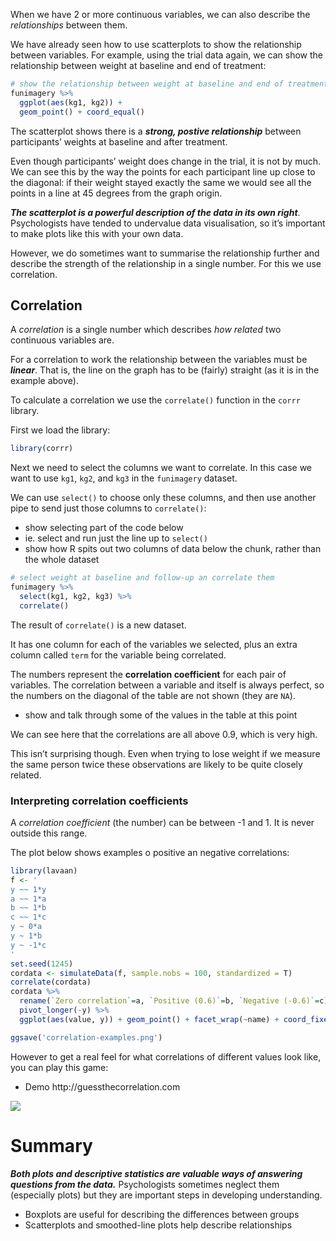 
When we have 2 or more continuous variables, we can also describe the *relationships* between them.

We have already seen how to use scatterplots to show the relationship between variables. For example,
using the trial data again, we can show the relationship between weight at baseline and end of treatment:

```r
# show the relationship between weight at baseline and end of treatment
funimagery %>%
  ggplot(aes(kg1, kg2)) +
  geom_point() + coord_equal()
```


The scatterplot shows there is a ***strong, postive relationship*** between participants' weights at
baseline and after treatment.

Even though participants' weight does change in the trial, it is not by much.
We can see this by the way the points for each participant line up close to the diagonal: if their weight
stayed exactly the same we would see all the points in a line at 45 degrees from the graph origin.

***The scatterplot is a powerful description of the data in its own right***. Psychologists have tended to undervalue data visualisation, so it's important to make plots like this with your own data.


However, we do sometimes want to summarise the relationship further and describe the strength of the relationship in a single number. For this we use correlation.


## Correlation

A *correlation* is a single number which describes *how related* two continuous variables are.

For a correlation to work the relationship between the variables must be ***linear***. That is, the line on the graph has to be (fairly) straight (as it is in the example above).


To calculate a correlation we use the `correlate()` function in the `corrr` library.

First we load the library:

```r
library(corrr)

```


Next we need to select the columns we want to correlate. In this case we want to use `kg1`, `kg2`, and `kg3` in the `funimagery` dataset.

We can use `select()` to choose only these columns, and then use another pipe to send just those columns to `correlate()`:


:::{.direction}

- show selecting part of the code below
- ie. select and run just the line up to `select()`
- show how R spits out two columns of data below the chunk, rather than the whole dataset

:::


```r
# select weight at baseline and follow-up an correlate them
funimagery %>%
  select(kg1, kg2, kg3) %>%
  correlate()
```

The result of `correlate()` is a new dataset.

It has one column for each of the variables we selected, plus an extra column called `term` for the variable
being correlated.

The numbers represent the **correlation coefficient** for each pair of variables.
The correlation between a variable and itself is always perfect, so the numbers on
the diagonal of the table are not shown (they are `NA`).


:::{.direction}

- show and talk through some of the values in the table at this point

:::


We can see here that the correlations are all above 0.9, which is very high.

This isn't surprising though. Even when trying to lose weight if we
measure the same person twice these observations are likely to be quite closely related.




### Interpreting correlation coefficients

A *correlation coefficient* (the number) can be between -1 and 1. It is never outside this range.

The plot below shows examples o positive an negative correlations:

```r
library(lavaan)
f <- '
y ~~ 1*y
a ~~ 1*a
b ~~ 1*b
c ~~ 1*c
y ~ 0*a
y ~ 1*b
y ~ -1*c
'
set.seed(1245)
cordata <- simulateData(f, sample.nobs = 100, standardized = T)
correlate(cordata)
cordata %>%
  rename(`Zero correlation`=a, `Positive (0.6)`=b, `Negative (-0.6)`=c) %>%
  pivot_longer(-y) %>%
  ggplot(aes(value, y)) + geom_point() + facet_wrap(~name) + coord_fixed()

ggsave('correlation-examples.png')
```

However to get a real feel for what correlations of different values look like, you can play this game:

:::{.direction}

- Demo http://guessthecorrelation.com

:::

![](images/guessthecorrelation.png)




# Summary

***Both plots and descriptive statistics are valuable ways of answering questions from the data.***
Psychologists sometimes neglect them (especially plots) but they are important steps in developing
understanding.

- Boxplots are useful for describing the differences between groups
- Scatterplots and smoothed-line plots help describe relationships
